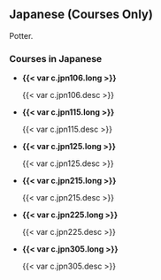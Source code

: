 ## Japanese (Courses Only) {#sec-japanese}
Potter.

### Courses in Japanese
- **{{< var c.jpn106.long >}}**
  
  {{< var c.jpn106.desc >}} 
- **{{< var c.jpn115.long >}}**
  
  {{< var c.jpn115.desc >}} 
- **{{< var c.jpn125.long >}}**
  
  {{< var c.jpn125.desc >}} 
- **{{< var c.jpn215.long >}}**
  
  {{< var c.jpn215.desc >}} 
- **{{< var c.jpn225.long >}}**
  
  {{< var c.jpn225.desc >}} 
- **{{< var c.jpn305.long >}}**
  
  {{< var c.jpn305.desc >}} 






